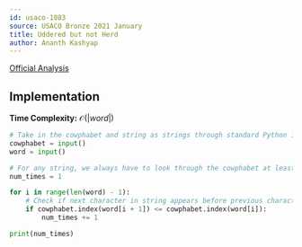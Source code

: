 ```yaml
---
id: usaco-1083
source: USACO Bronze 2021 January
title: Uddered but not Herd
author: Ananth Kashyap
---
```


[Official Analysis](http://www.usaco.org/current/data/sol_prob1_bronze_jan21.html)

## Implementation

**Time Complexity:** $\mathcal{O}(|word|)$

<LanguageSection>

<PySection>

```python
# Take in the cowphabet and string as strings through standard Python input
cowphabet = input()
word = input()

# For any string, we always have to look through the cowphabet at least once.
num_times = 1

for i in range(len(word) - 1):
	# Check if next character in string appears before previous character
	if cowphabet.index(word[i + 1]) <= cowphabet.index(word[i]):
		num_times += 1

print(num_times)
```

</PySection>

</LanguageSection>
